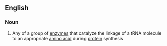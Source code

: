 ==English==

===Noun===
{{wikipedia}}
{{en-noun|sg=[[aminoacyl]] [[tRNA]] [[synthetase]]}}

# {{enzyme}} Any of a group of [[enzyme]]s that catalyze the linkage of a tRNA molecule to an appropriate [[amino acid]] during [[protein]] synthesis